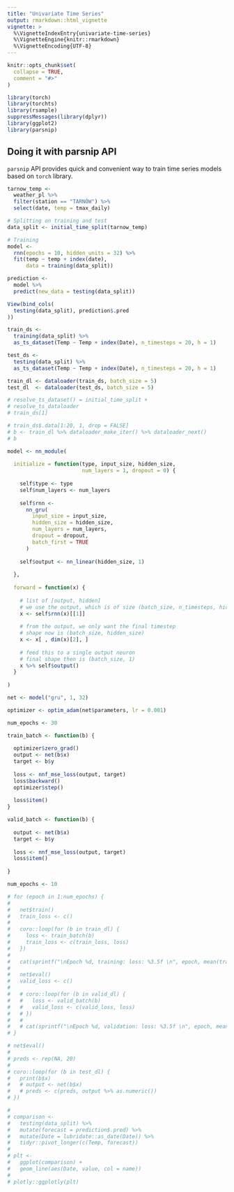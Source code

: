 ```yaml
---
title: "Univariate Time Series"
output: rmarkdown::html_vignette
vignette: >
  %\VignetteIndexEntry{univariate-time-series}
  %\VignetteEngine{knitr::rmarkdown}
  %\VignetteEncoding{UTF-8}
---
```


```r
knitr::opts_chunk$set(
  collapse = TRUE,
  comment = "#>"
)
```

```r
library(torch)
library(torchts)
library(rsample)
suppressMessages(library(dplyr))
library(ggplot2)
library(parsnip)
```

## Doing it with parsnip API

`parsnip` API provides quick and convenient way to train time series models based on `torch` library.

```r
tarnow_temp <- 
  weather_pl %>% 
  filter(station == "TARNÓW") %>% 
  select(date, temp = tmax_daily)

# Splitting on training and test
data_split <- initial_time_split(tarnow_temp)
```


```r
# Training 
model <- 
  rnn(epochs = 10, hidden_units = 32) %>% 
  fit(temp ~ temp + index(date), 
      data = training(data_split))

prediction <-
  model %>%
  predict(new_data = testing(data_split))

View(bind_cols(
  testing(data_split), prediction$.pred
))
```


```r
train_ds <- 
  training(data_split) %>% 
  as_ts_dataset(Temp ~ Temp + index(Date), n_timesteps = 20, h = 1)

test_ds <- 
  testing(data_split) %>% 
  as_ts_dataset(Temp ~ Temp + index(Date), n_timesteps = 20, h = 1)

train_dl <- dataloader(train_ds, batch_size = 5)
test_dl  <- dataloader(test_ds, batch_size = 5)
```


```r
# resolve_ts_dataset() = initial_time_split + 
# resolve_ts_dataloader
# train_ds[1]

# train_ds$.data[1:20, 1, drop = FALSE]
# b <- train_dl %>% dataloader_make_iter() %>% dataloader_next()
# b
```

```r
model <- nn_module(
  
  initialize = function(type, input_size, hidden_size, 
                        num_layers = 1, dropout = 0) {
    
    self$type <- type
    self$num_layers <- num_layers
    
    self$rnn <-
      nn_gru(
        input_size = input_size,
        hidden_size = hidden_size,
        num_layers = num_layers,
        dropout = dropout,
        batch_first = TRUE
      )
   
    self$output <- nn_linear(hidden_size, 1)
    
  },
  
  forward = function(x) {
    
    # list of [output, hidden]
    # we use the output, which is of size (batch_size, n_timesteps, hidden_size)
    x <- self$rnn(x)[[1]]
    
    # from the output, we only want the final timestep
    # shape now is (batch_size, hidden_size)
    x <- x[ , dim(x)[2], ]
    
    # feed this to a single output neuron
    # final shape then is (batch_size, 1)
    x %>% self$output() 
  }
  
)

net <- model("gru", 1, 32)
```

```r
optimizer <- optim_adam(net$parameters, lr = 0.001)

num_epochs <- 30

train_batch <- function(b) {
  
  optimizer$zero_grad()
  output <- net(b$x)
  target <- b$y
  
  loss <- nnf_mse_loss(output, target)
  loss$backward()
  optimizer$step()
  
  loss$item()
}

valid_batch <- function(b) {
  
  output <- net(b$x)
  target <- b$y
  
  loss <- nnf_mse_loss(output, target)
  loss$item()
  
}

num_epochs <- 10 

# for (epoch in 1:num_epochs) {
#   
#   net$train()
#   train_loss <- c()
#   
#   coro::loop(for (b in train_dl) {
#     loss <- train_batch(b)
#     train_loss <- c(train_loss, loss)
#   })
#   
#   cat(sprintf("\nEpoch %d, training: loss: %3.5f \n", epoch, mean(train_loss)))
#   
#   net$eval()
#   valid_loss <- c()
#   
#   # coro::loop(for (b in valid_dl) {
#   #   loss <- valid_batch(b)
#   #   valid_loss <- c(valid_loss, loss)
#   # })
#   # 
#   # cat(sprintf("\nEpoch %d, validation: loss: %3.5f \n", epoch, mean(valid_loss)))
# }

```

```r
# net$eval()
# 
# preds <- rep(NA, 20)
# 
# coro::loop(for (b in test_dl) {
#   print(b$x)
#   # output <- net(b$x)
#   # preds <- c(preds, output %>% as.numeric())
# })

```

```r
# 
# comparison <-
#   testing(data_split) %>%
#   mutate(forecast = prediction$.pred) %>%
#   mutate(Date = lubridate::as_date(Date)) %>%
#   tidyr::pivot_longer(c(Temp, forecast))
# 
# plt <-
#   ggplot(comparison) +
#   geom_line(aes(Date, value, col = name))
# 
# plotly::ggplotly(plt)

```

